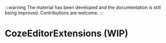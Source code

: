 
:::warning
The material has been developed and the documentation is still being improved. Contributions are welcome.
:::

# CozeEditorExtensions (WIP)

<SourceCode
  href="https://github.com/bytedance/flowgram.ai/tree/main/packages/materials/form-materials/src/components/coze-editor-extensions"
/>